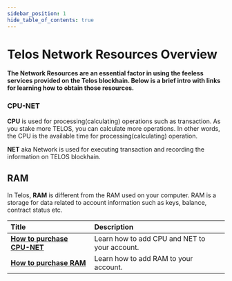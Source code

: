 ```yaml
---
sidebar_position: 1
hide_table_of_contents: true
---
```


# Telos Network Resources Overview

__The Network Resources are an essential factor in using the feeless services provided on the Telos blockhain. Below is a brief intro with links for learning how to obtain those resources.__


### CPU-NET
**CPU** is used for processing(calculating) operations such as transaction. As you stake more TELOS, you can calculate more operations. In other words, the CPU is the available time for processing(calculating) operation.

**NET** aka Network is used for executing transaction and recording the information on TELOS blockhain. 
## RAM
In Telos, **RAM** is different from the RAM used on your computer. RAM is a storage for data related to account information such as keys, balance, contract status etc.



| Title | Description |
| :--- | :--- |
| [**How to purchase CPU-NET**](/zero/resource-management/cpu-net) | Learn how to add CPU and NET to your account. |
| [**How to purchase RAM**](/zero/resource-management/ram) | Learn how to add RAM to your account. |

